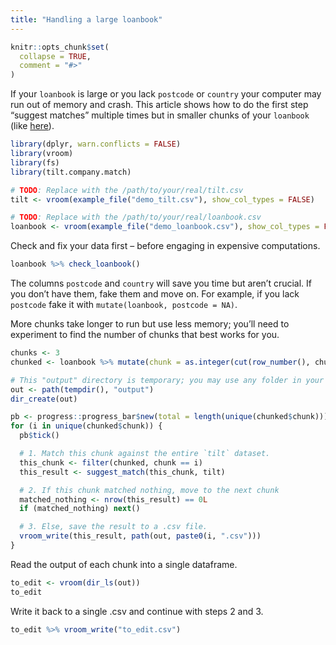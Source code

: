 ```yaml
---
title: "Handling a large loanbook"
---
```


```r
knitr::opts_chunk$set(
  collapse = TRUE,
  comment = "#>"
)
```

If your `loanbook` is large or you lack `postcode` or `country` your computer
may run out of memory and crash. This article shows how to do the first step
"suggest matches" multiple times but in smaller chunks of your `loanbook` (like
[here](https://rmi-pacta.github.io/r2dii.match/articles/chunk-your-data.html)).

```r
library(dplyr, warn.conflicts = FALSE)
library(vroom)
library(fs)
library(tilt.company.match)
```

```r
# TODO: Replace with the /path/to/your/real/tilt.csv
tilt <- vroom(example_file("demo_tilt.csv"), show_col_types = FALSE)

# TODO: Replace with the /path/to/your/real/loanbook.csv
loanbook <- vroom(example_file("demo_loanbook.csv"), show_col_types = FALSE)
```

Check and fix your data first -- before engaging in expensive computations.

```r
loanbook %>% check_loanbook()
```

The columns `postcode` and `country` will save you time but aren't crucial. If
you don't have them, fake them and move on. For example, if you lack `postcode`
fake it with `mutate(loanbook, postcode = NA)`.

More chunks take longer to run but use less memory; you'll need to experiment to
find the number of chunks that best works for you.

```r
chunks <- 3
chunked <- loanbook %>% mutate(chunk = as.integer(cut(row_number(), chunks)))

# This "output" directory is temporary; you may use any folder in your computer
out <- path(tempdir(), "output")
dir_create(out)

pb <- progress::progress_bar$new(total = length(unique(chunked$chunk)))
for (i in unique(chunked$chunk)) {
  pb$tick()

  # 1. Match this chunk against the entire `tilt` dataset.
  this_chunk <- filter(chunked, chunk == i)
  this_result <- suggest_match(this_chunk, tilt)

  # 2. If this chunk matched nothing, move to the next chunk
  matched_nothing <- nrow(this_result) == 0L
  if (matched_nothing) next()

  # 3. Else, save the result to a .csv file.
  vroom_write(this_result, path(out, paste0(i, ".csv")))
}
```

Read the output of each chunk into a single dataframe.

```r
to_edit <- vroom(dir_ls(out))
to_edit
```

Write it back to a single .csv and continue with steps 2 and 3.

```r
to_edit %>% vroom_write("to_edit.csv")
```



